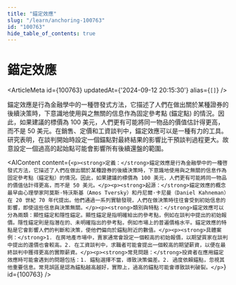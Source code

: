 ```yaml
---
title: "錨定效應"
slug: "/learn/anchoring-100763"
id: "100763"
hide_table_of_contents: true
---
```



# 錨定效應

<ArticleMeta id={100763} updatedAt={'2024-09-12 20:15:30'} alias={`[]`} />
<div className='border-solid border-b border-t-0 my-4 border-[var(--ifm-color-gray-300)]' />

錨定效應是行為金融學中的一種啓發式方法，它描述了人們在做出關於某種證券的後續決策時，下意識地使用與之無關的信息作為固定參考點 (錨定點) 的情況。因此，如果建議的標價為 100 美元，人們更有可能將同一物品的價值估計得更高，而不是 50 美元。在銷售、定價和工資談判中，錨定效應可以是一種有力的工具。研究表明，在談判開始時設定一個錨點對最終結果的影響比干預談判過程更大。故意設定一個過高的起始點可能會影響所有後續還盤的範圍。

<AIContent content={`<p><strong>定義：</strong>錨定效應是行為金融學中的一種啓發式方法，它描述了人們在做出關於某種證券的後續決策時，下意識地使用與之無關的信息作為固定參考點（錨定點）的情況。因此，如果建議的標價為 100 美元，人們更有可能將同一物品的價值估計得更高，而不是 50 美元。</p><p><strong>起源：</strong>錨定效應的概念最早由心理學家阿莫斯·特沃斯基（Amos Tversky）和丹尼爾·卡尼曼（Daniel Kahneman）在 20 世紀 70 年代提出。他們通過一系列實驗發現，人們在做決策時往往會受到初始信息的影響，即使這些信息與決策無關。</p><p><strong>類別與特點：</strong>錨定效應可以分為兩類：顯性錨定和隱性錨定。顯性錨定是指明確給出的參考點，例如在談判中提出的初始報價。隱性錨定則是指潛在的、未明確指出的參考點，例如市場上的普遍價格水平。錨定效應的特點是它會影響人們的判斷和決策，使他們偏向於錨點附近的數值。</p><p><strong>具體案例：</strong>1. 在房地產市場中，賣家通常會設定一個較高的初始報價，以期望買家在談判中提出的還價也會較高。2. 在工資談判中，求職者可能會提出一個較高的期望薪資，以便在最終談判中獲得更高的實際薪資。</p><p><strong>常見問題：</strong>投資者在應用錨定效應時可能會遇到的問題包括：1. 錨點選擇不當，導致決策偏差。2. 過度依賴錨點，忽視其他重要信息。常見誤區是認為錨點越高越好，實際上，過高的錨點可能會導致談判破裂。</p>`} id={100763} />
